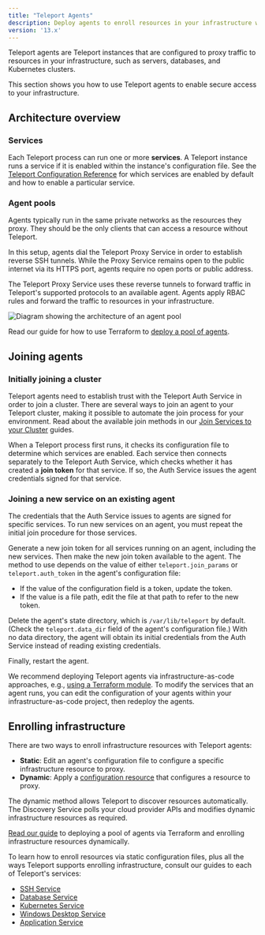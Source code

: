 ```yaml
---
title: "Teleport Agents"
description: Deploy agents to enroll resources in your infrastructure with Teleport. You can run multiple Teleport services per agent."
version: '13.x'
---
```


Teleport agents are Teleport instances that are configured to proxy traffic to
resources in your infrastructure, such as servers, databases, and Kubernetes
clusters.

This section shows you how to use Teleport agents to enable secure access to
your infrastructure.

## Architecture overview

### Services

Each Teleport process can run one or more **services**. A Teleport instance runs
a service if it is enabled within the instance's configuration file. See the
[Teleport Configuration
Reference](/docs/ver/13.x/reference/config#enabling-teleport-services) for which
services are enabled by default and how to enable a particular service.

### Agent pools

Agents typically run in the same private networks as the resources they proxy.
They should be the only clients that can access a resource without Teleport.

In this setup, agents dial the Teleport Proxy Service in order to establish
reverse SSH tunnels. While the Proxy Service remains open to the public internet
via its HTTPS port, agents require no open ports or public address.

The Teleport Proxy Service uses these reverse tunnels to forward traffic in
Teleport's supported protocols to an available agent. Agents apply RBAC
rules and forward the traffic to resources in your infrastructure.

![Diagram showing the architecture of an agent pool](/assets/agent-pool-diagram-516d201f48.png)

Read our guide for how to use Terraform to [deploy a pool of
agents](/docs/ver/13.x/agents/deploy-agents-terraform).

## Joining agents

### Initially joining a cluster

Teleport agents need to establish trust with the Teleport Auth Service in order
to join a cluster. There are several ways to join an agent to your Teleport
cluster, making it possible to automate the join process for your environment.
Read about the available join methods in our [Join Services to your
Cluster](/docs/ver/13.x/agents/join-services-to-your-cluster) guides.

When a Teleport process first runs, it checks its configuration file to
determine which services are enabled. Each service then connects separately to
the Teleport Auth Service, which checks whether it has created a **join token**
for that service. If so, the Auth Service issues the agent credentials signed
for that service.

### Joining a new service on an existing agent

The credentials that the Auth Service issues to agents are signed for specific
services. To run new services on an agent, you must repeat the initial join
procedure for those services.

Generate a new join token for all services running on an agent, including the
new services. Then make the new join token available to the agent. The method to
use depends on the value of either `teleport.join_params` or
`teleport.auth_token` in the agent's configuration file:

- If the value of the configuration field is a token, update the token.
- If the value is a file path, edit the file at that path to refer to the new
  token.

Delete the agent's state directory, which is `/var/lib/teleport` by default.
(Check the `teleport.data_dir` field of the agent's configuration file.) With no
data directory, the agent will obtain its initial credentials from the Auth
Service instead of reading existing credentials.

Finally, restart the agent.

We recommend deploying Teleport agents via infrastructure-as-code approaches,
e.g., [using a Terraform module](/docs/ver/13.x/agents/deploy-agents-terraform). To modify the
services that an agent runs, you can edit the configuration of your agents
within your infrastructure-as-code project, then redeploy the agents.

## Enrolling infrastructure

There are two ways to enroll infrastructure resources with Teleport agents:

- **Static**: Edit an agent's configuration file to configure a specific
  infrastructure resource to proxy.
- **Dynamic**: Apply a [configuration
  resource](/docs/ver/13.x/management/dynamic-resources) that configures a resource to
  proxy.

The dynamic method allows Teleport to discover resources automatically.  The
Discovery Service polls your cloud provider APIs and modifies dynamic
infrastructure resources as required.

[Read our guide](/docs/ver/13.x/agents/deploy-agents-terraform) to deploying a pool of agents
via Terraform and enrolling infrastructure resources dynamically.

To learn how to enroll resources via static configuration files, plus all the
ways Teleport supports enrolling infrastructure, consult our guides to each of
Teleport's services:

- [SSH Service](/docs/ver/13.x/server-access/introduction)
- [Database Service](/docs/ver/13.x/database-access/introduction)
- [Kubernetes Service](/docs/ver/13.x/kubernetes-access/introduction)
- [Windows Desktop Service](/docs/ver/13.x/desktop-access/introduction)
- [Application Service](/docs/ver/13.x/application-access/introduction)
